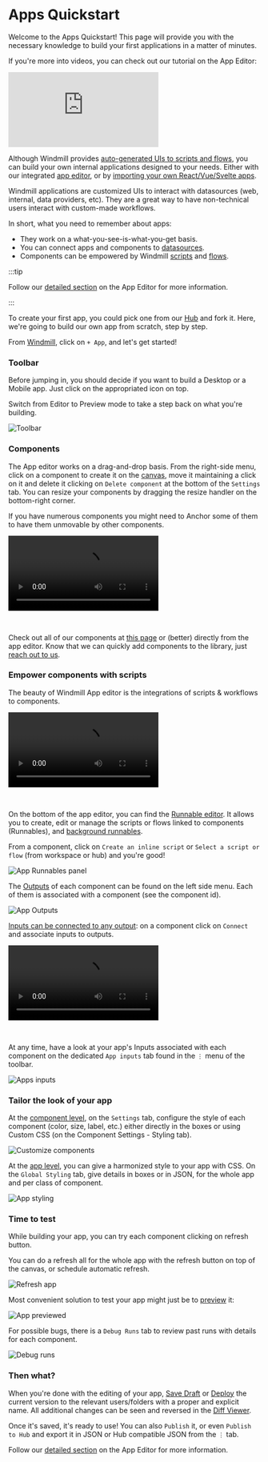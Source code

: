 
# Apps Quickstart

Welcome to the Apps Quickstart! This page will provide you with the necessary knowledge to build your first applications in a matter of minutes.

If you're more into videos, you can check out our tutorial on the App Editor:

<iframe
	style={{ aspectRatio: '16/9' }}
	src="https://www.youtube.com/embed/lxqdncP8XR4"
	title="App Editor Tutorial"
	frameBorder="0"
	allow="accelerometer; autoplay; clipboard-write; encrypted-media; gyroscope; picture-in-picture; web-share"
	allowFullScreen
	className="border-2 rounded-xl object-cover w-full dark:border-gray-800"
></iframe>

<br />

Although Windmill provides [auto-generated UIs to scripts and flows](../../core_concepts/6_auto_generated_uis/index.mdx), you can build your own internal applications designed to your needs. Either with our integrated [app editor](../../apps/0_app_editor/index.mdx), or by [importing your own React/Vue/Svelte apps](../../react_vue_svelte_apps/index.mdx).

<div className="grid grid-cols-2 gap-6 mb-4">
	<DocCard
		title="Auto-generated UIs"
		description="Windmill creates auto-generated user interfaces for scripts and flows based on their parameters."
		href="/docs/core_concepts/auto_generated_uis"
		color="orange"
	/>
	<DocCard
		title="App Editor"
		description="Detailed section on Windmill's App Editor"
		href="/docs/apps/app_editor"
		color="orange"
	/>
	<DocCard
		title="Example: E-commerce CRM app"
		description="Tutorial on how to build a CRM with Windmill."
		color="orange"
	/>
</div>

Windmill applications are customized UIs to interact with datasources (web, internal, data providers, etc). They are a great way to have non-technical users interact with custom-made workflows.

In short, what you need to remember about apps:

- They work on a what-you-see-is-what-you-get basis.
- You can connect apps and components to [datasources](../../integrations/0_integrations_on_windmill.mdx).
- Components can be empowered by Windmill [scripts](../../getting_started/0_scripts_quickstart/index.mdx) and [flows](../6_flows_quickstart/index.mdx).

:::tip

Follow our [detailed section](../../apps/0_app_editor/index.mdx) on the App Editor for more information.

:::

To create your first app, you could pick one from our [Hub](https://hub.windmill.dev/apps) and fork it. Here, we're going to build our own app from scratch, step by step.

From <a href="https://app.windmill.dev/" rel="nofollow">Windmill</a>, click on `+ App`, and let's get started!

### Toolbar

Before jumping in, you should decide if you want to build a Desktop or a Mobile app. Just click on the appropriated icon on top.

Switch from Editor to Preview mode to take a step back on what you're building.

![Toolbar](./toolbar.png.webp)

<div className="grid grid-cols-2 gap-6 mb-4">
	<DocCard
		title="Toolbar"
		description="The app toolbar is located at the top of the app editor. It enables you to adjust app settings, toggle between desktop/mobile preview, and debug runs."
		href="/docs/apps/toolbar"
		color="orange"
	/>
</div>

### Components

The App editor works on a drag-and-drop basis. From the right-side menu, click on a component to create it on the [canvas](../../apps/1_canvas.mdx), move it maintaining a click on it and delete it clicking on `Delete component` at the bottom of the `Settings` tab. You can resize your components by dragging the resize handler on the bottom-right corner.

If you have numerous components you might need to Anchor some of them to have them unmovable by other components.

<video
	className="border-2 rounded-xl object-cover w-full h-full dark:border-gray-800"
	controls
	src="/videos/component_dd.mp4"
/>

<br />

Check out all of our components at [this page](../../apps/4_app_configuration_settings/1_app_component_library.mdx) or (better) directly from the app editor. Know that we can quickly add components to the library, just [reach out to us](../../misc/6_getting_help/index.mdx).

<div className="grid grid-cols-2 gap-6 mb-4">
	<DocCard
		title="Component Library"
		description="List of all available components."
		href="/docs/apps/app_configuration_settings/app_component_library"
		color="orange"
	/>
</div>

### Empower components with scripts

The beauty of Windmill App editor is the integrations of scripts & workflows to components.

<video
	className="border-2 rounded-xl object-cover w-full h-full"
	controls
	src="/videos/connecting_components.mp4"
/>

<br />

On the bottom of the app editor, you can find the [Runnable editor](../../apps/3_app-runnable-panel.mdx). It allows you to create, edit or manage the scripts or flows linked to components (Runnables), and [background runnables](../../apps/3_app-runnable-panel.mdx#background-runnables).

From a component, click on `Create an inline script` or `Select a script or flow` (from workspace or hub) and you're good!

![App Runnables panel](../../assets/apps/0_app_editor/app-runnable-panel.png.webp)

The [Outputs](../../apps/2_outputs.mdx) of each component can be found on the left side menu. Each of them is associated with a component (see the component id).

![App Outputs](../../assets/apps/0_app_editor/app-outputs.png.webp)

[Inputs can be connected to any output](../../apps/2_connecting_components/index.mdx): on a component click on `Connect` and associate inputs to outputs.

<video
	className="border-2 rounded-xl object-cover w-full h-full dark:border-gray-800"
	controls
	src="/videos/connect_outputs.mp4"
/>

<br />

<div className="grid grid-cols-2 gap-6 mb-4">
	<DocCard
		color="orange"
		title="Connecting Components"
		description="The strength of Windmill's app editor is the ability to connect everything together."
		href="/docs/apps/connecting_components"
	/>
</div>

At any time, have a look at your app's Inputs associated with each component on the dedicated `App inputs` tab found in the `⋮` menu of the toolbar.

![Apps inputs](./apps_inputs.png.webp)

<div className="grid grid-cols-2 gap-6 mb-4">
	<DocCard
		title="Runnable Editor"
		description="Run Scripts and Flows from your Apps."
		href="/docs/apps/app-runnable-panel"
		color="orange"
	/>
	<DocCard
		title="Outputs Guide"
		description="Manage the outputs of your components."
		href="/docs/apps/outputs"
		color="orange"
	/>
</div>

### Tailor the look of your app

At the [component level](../../apps/4_app_configuration_settings/4_app_styling.mdx#component-level), on the `Settings` tab, configure the style of each component (color, size, label, etc.) either directly in the boxes or using Custom CSS (on the Component Settings - Styling tab).

![Customize components](./customize_component.png.webp)

At the [app level](../../apps/4_app_configuration_settings/4_app_styling.mdx#global-styling), you can give a harmonized style to your app with CSS. On the `Global Styling` tab, give details in boxes or in JSON, for the whole app and per class of component.

![App styling](./customize_app.png.webp)

<div className="grid grid-cols-2 gap-6 mb-4">
	<DocCard
		title="Styling"
		description="Customize the styling of your App according to your own graphical standards."
		href="/docs/apps/app_configuration_settings/app_styling"
		color="orange"
	/>
</div>

### Time to test

While building your app, you can try each component clicking on refresh button.

You can do a refresh all for the whole app with the refresh button on top of the canvas, or schedule automatic refresh.

![Refresh app](./refresh_app.png.webp)

Most convenient solution to test your app might just be to [preview](../../apps/0_toolbar.md#preview-mode) it:

![App previewed](./app_previewed.png 'App previewed')

For possible bugs, there is a `Debug Runs` tab to review past runs with details for each component.

![Debug runs](./debug_runs.png.webp)

<div className="grid grid-cols-2 gap-6 mb-4">
	<DocCard
		title="Debugging"
		description="Manage bugs of your App."
		href="/docs/apps/app_debugging"
		color="orange"
	/>
</div>

### Then what?

When you're done with the editing of your app, [Save Draft](../../core_concepts/0_draft_and_deploy/index.mdx#draft) or [Deploy](../../core_concepts/0_draft_and_deploy/index.mdx#deployed-version) the current version to the relevant users/folders with a proper and explicit name. All additional changes can be seen and reversed in the [Diff Viewer](../../apps/0_toolbar.md#diff).

Once it's saved, it's ready to use! You can also `Publish` it, or even `Publish to Hub` and export it in JSON or Hub compatible JSON from the `⋮` tab.

Follow our [detailed section](../../apps/0_app_editor/index.mdx) on the App Editor for more information.

<div className="grid grid-cols-2 gap-6 mb-4">
	<DocCard
		title="Draft and Deploy"
		description="Learn how to draft and deploy apps."
		href="/docs/core_concepts/draft_and_deploy"
		color="orange"
	/>
	<DocCard
		title="App Editor"
		description="Detailed section on Windmill's App Editor"
		href="/docs/apps/app_editor"
		color="orange"
	/>
	<DocCard
		title="Example: E-commerce CRM app"
		description="Tutorial on how to build a CRM with Windmill."
		color="orange"
	/>
</div>
